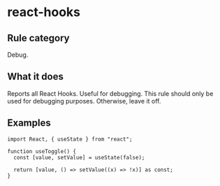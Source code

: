 # react-hooks

## Rule category

Debug.

## What it does

Reports all React Hooks. Useful for debugging. This rule should only be used for debugging purposes. Otherwise, leave it off.

## Examples

```tsx
import React, { useState } from "react";

function useToggle() {
  const [value, setValue] = useState(false);

  return [value, () => setValue((x) => !x)] as const;
}
```
